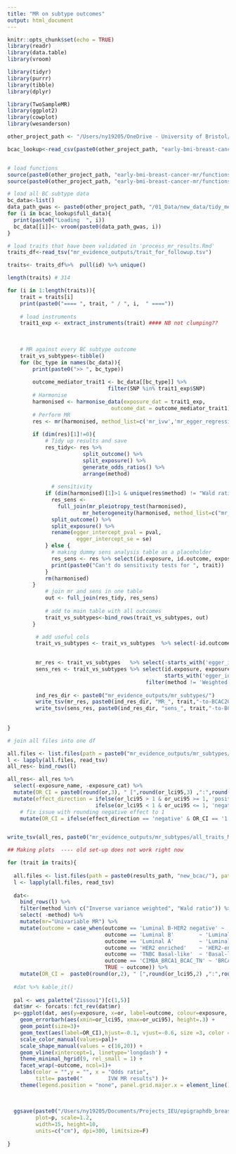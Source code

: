 ```yaml
---
title: "MR on subtype outcomes"
output: html_document
---
```


```r
knitr::opts_chunk$set(echo = TRUE)
library(readr)
library(data.table)
library(vroom)

library(tidyr)
library(purrr)
library(tibble)
library(dplyr)

library(TwoSampleMR)
library(ggplot2)
library(cowplot)
library(wesanderson)
```

```r
other_project_path <- "/Users/ny19205/OneDrive - University of Bristol/Documents - OneDrive/Mini-project2/"

bcac_lookup<-read_csv(paste0(other_project_path, "early-bmi-breast-cancer-mr//metadata/data_lookup_BCAC.csv")) 


# load functions
source(paste0(other_project_path, "early-bmi-breast-cancer-mr/functions.R"))
source(paste0(other_project_path, "early-bmi-breast-cancer-mr/functions_mvmr.R"))

```

```r
# load all BC subtype data
bc_data<-list()
data_path_gwas <- paste0(other_project_path, "/01_Data/new_data/tidy_meta_analysed_data/")
for (i in bcac_lookup$full_data){
  print(paste0("Loading  ", i))
  bc_data[[i]]<- vroom(paste0(data_path_gwas, i)) 
}
```

```r

# load traits that have been validated in 'process_mr_results.Rmd'
traits_df<-read_tsv("mr_evidence_outputs/trait_for_followup.tsv")

traits<- traits_df%>%  pull(id) %>% unique()

length(traits) # 314

```


```r

for (i in 1:length(traits)){
    trait = traits[i]
    print(paste0("==== ", trait, " / ", i,  " ===="))
  
    # load instruments
    trait1_exp <- extract_instruments(trait) #### NB not clumping??
  
    
    
    # MR against every BC subtype outcome
    trait_vs_subtypes<-tibble()
    for (bc_type in names(bc_data)){
        print(paste0(">> ", bc_type))
   
        outcome_mediator_trait1 <- bc_data[[bc_type]] %>%
                                filter(SNP %in% trait1_exp$SNP)
        # Harmonise 
        harmonised <- harmonise_data(exposure_dat = trait1_exp, 
                                 outcome_dat = outcome_mediator_trait1)
        # Perform MR
        res <- mr(harmonised, method_list=c('mr_ivw','mr_egger_regression','mr_weighted_median', 'mr_wald_ratio')) 
        
        if (dim(res)[1]!=0){
            # Tidy up results and save
            res_tidy<- res %>%
                        split_outcome() %>% 
                        split_exposure() %>% 
                        generate_odds_ratios() %>% 
                        arrange(method)
            
              # sensitivity
            if (dim(harmonised)[1]>1 & unique(res$method) != "Wald ratio"){
              res_sens <-
                full_join(mr_pleiotropy_test(harmonised),
                        mr_heterogeneity(harmonised, method_list=c("mr_egger_regression", "mr_ivw"))) %>% 
              split_outcome() %>%
              split_exposure() %>% 
              rename(egger_intercept_pval = pval,
                      egger_intercept_se = se)
            } else {
              # making dummy sens analysis table as a placeholder
              res_sens <- res %>% select(id.exposure, id.outcome, exposure, outcome, nsnp) %>% distinct() %>% mutate(method = "NO SENSITIVITY")
              print(paste0("Can't do sensitivity tests for ", trait))
            }
            rm(harmonised)
        }  
            # join mr and sens in one table
            out <- full_join(res_tidy, res_sens)
            
            # add to main table with all outcomes
            trait_vs_subtypes<-bind_rows(trait_vs_subtypes, out)
        }

         # add useful cols
         trait_vs_subtypes <- trait_vs_subtypes  %>% select(-id.outcome) %>% distinct()

         
         mr_res <- trait_vs_subtypes   %>% select(-starts_with('egger_intercept'), -starts_with('Q'))
         sens_res <- trait_vs_subtypes %>% select(id.exposure, exposure, outcome, method, nsnp,
                                                  starts_with('egger_intercept'), starts_with('Q'), ) %>% 
                                            filter(method != 'Weighted median')
         
         ind_res_dir <- paste0("mr_evidence_outputs/mr_subtypes/")
         write_tsv(mr_res, paste0(ind_res_dir, "MR_", trait,"-to-BCAC2020_subtypes.tsv" ))
         write_tsv(sens_res, paste0(ind_res_dir, "sens_", trait,"-to-BCAC2020_subtypes.tsv" ))
          
           
} 

```


```r
# join all files into one df

all.files <- list.files(path = paste0("mr_evidence_outputs/mr_subtypes/"), pattern = paste0("^MR*"), full.names = T)
l <- lapply(all.files, read_tsv)
all_res<- bind_rows(l)

all_res<- all_res %>% 
  select(-exposure_name, -exposure_cat) %>% 
  mutate(OR_CI = paste0(round(or,3), " [",round(or_lci95,3) ,":",round(or_uci95,3), "]")) %>% 
  mutate(effect_direction = ifelse(or_lci95 > 1 & or_uci95 >= 1, 'positive',
                            ifelse(or_lci95 < 1 & or_uci95 <= 1, 'negative', 'overlaps null'))) %>% 
    # fix issue with rounding negative effect to 1 
    mutate(OR_CI = ifelse(effect_direction == 'negative' & OR_CI == '1 [1:1]', "0.99 [0.99:0.99]", OR_CI))


write_tsv(all_res, paste0("mr_evidence_outputs/mr_subtypes/all_traits_MR_vs_BCAC2020.tsv"))
```





```r
## Making plots  ---- old set-up does not work right now

for (trait in traits){
  
  all.files <- list.files(path = paste0(results_path, "new_bcac/"), pattern = paste0("MR_", trait,"-to-*"), full.names = T)
  l <- lapply(all.files, read_tsv)
  
  dat<-
    bind_rows(l) %>% 
    filter(method %in% c("Inverse variance weighted", "Wald ratio")) %>% 
    select( -method) %>% 
    mutate(mr="Univariable MR") %>% 
    mutate(outcome = case_when(outcome == 'Luminal B-HER2 negative' ~ 'Luminal B1: ER+PR+HER-',
                               outcome == 'Luminal B'        ~ 'Luminal B2: ER+PR+HER+',
                               outcome == 'Luminal A'        ~ 'Luminal A: ER+PR+HER-',
                               outcome == 'HER2 enriched'    ~ 'HER2-enriched: ER-PR-HER+',
                               outcome == 'TNBC Basal-like'  ~ 'Basal-like TNBC: ER-PR-HER-',
                               outcome == 'CIMBA_BRCA1_BCAC_TN' ~ 'BRCA1_CIMBA TNBC: ER-PR-HER-',
                               TRUE ~ outcome)) %>% 
    mutate(OR_CI =  paste0(round(or,2), " [",round(or_lci95,2) ,":",round(or_uci95,2), "]"))
  
  #dat %>% kable_it()
  
  pal <- wes_palette("Zissou1")[c(1,5)]
  dat$mr <- forcats::fct_rev(dat$mr) 
  p<-ggplot(dat, aes(y=exposure, x=or, label=outcome, colour=exposure,  shape=exposure)) +
    geom_errorbarh(aes(xmin=or_lci95, xmax=or_uci95), height=.3) +
    geom_point(size=3)+
    geom_text(aes(label=OR_CI),hjust=-0.1, vjust=-0.6, size =3, color = 'darkgrey')+
    scale_color_manual(values=pal)+
    scale_shape_manual(values = c(16,20)) +
    geom_vline(xintercept=1, linetype='longdash') +
    theme_minimal_hgrid(9, rel_small = 1) +
    facet_wrap(~outcome, ncol=1)+
    labs(color = "",y = "", x = "Odds ratio",
         title= paste0("        IVW MR results") )+
    theme(legend.position = "none", panel.grid.major.x = element_line())
  
  
  
  ggsave(paste0("/Users/ny19205/Documents/Projects_IEU/epigraphdb_breast_cancer/R/external_figures/new_bcac_", trait, ".png"),
         plot=p, scale=1.2, 
         width=15, height=10,
         units=c("cm"), dpi=300, limitsize=F)
  
}
```





